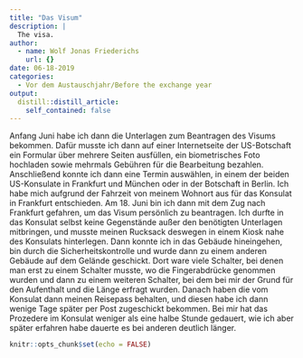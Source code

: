 ```yaml
---
title: "Das Visum"
description: |
  The visa.
author:
  - name: Wolf Jonas Friederichs
    url: {}
date: 06-18-2019
categories:
  - Vor dem Austauschjahr/Before the exchange year
output:
  distill::distill_article:
    self_contained: false
---
```

Anfang Juni habe ich dann die Unterlagen zum Beantragen des Visums bekommen. Dafür musste ich dann auf einer Internetseite der US-Botschaft ein Formular über mehrere Seiten ausfüllen, ein biometrisches Foto hochladen sowie mehrmals Gebühren für die Bearbeitung bezahlen. Anschließend konnte ich dann eine Termin auswählen, in einem der beiden US-Konsulate in Frankfurt und München oder in der Botschaft in Berlin. Ich habe mich aufgrund der Fahrzeit von meinem Wohnort aus für das Konsulat in Frankfurt entschieden. Am 18. Juni bin ich dann mit dem Zug nach Frankfurt gefahren, um das Visum persönlich zu beantragen. Ich durfte in das Konsulat selbst keine Gegenstände außer den benötigten Unterlagen mitbringen, und musste meinen Rucksack deswegen in einem Kiosk nahe des Konsulats hinterlegen. Dann konnte ich in das Gebäude hineingehen, bin durch die Sicherheitskontrolle und wurde dann zu einem anderen Gebäude auf dem Gelände geschickt. Dort ware viele Schalter, bei denen man erst zu einem Schalter musste, wo die Fingerabdrücke genommen wurden und dann zu einem weiteren Schalter, bei dem bei mir der Grund für den Aufenthalt und die Länge erfragt wurden. Danach haben die vom Konsulat dann meinen Reisepass behalten, und diesen habe ich dann wenige Tage später per Post zugeschickt bekommen. Bei mir hat das Prozedere im Konsulat weniger als eine halbe Stunde gedauert, wie ich aber später erfahren habe dauerte es bei anderen deutlich länger.

```r
knitr::opts_chunk$set(echo = FALSE)
```


